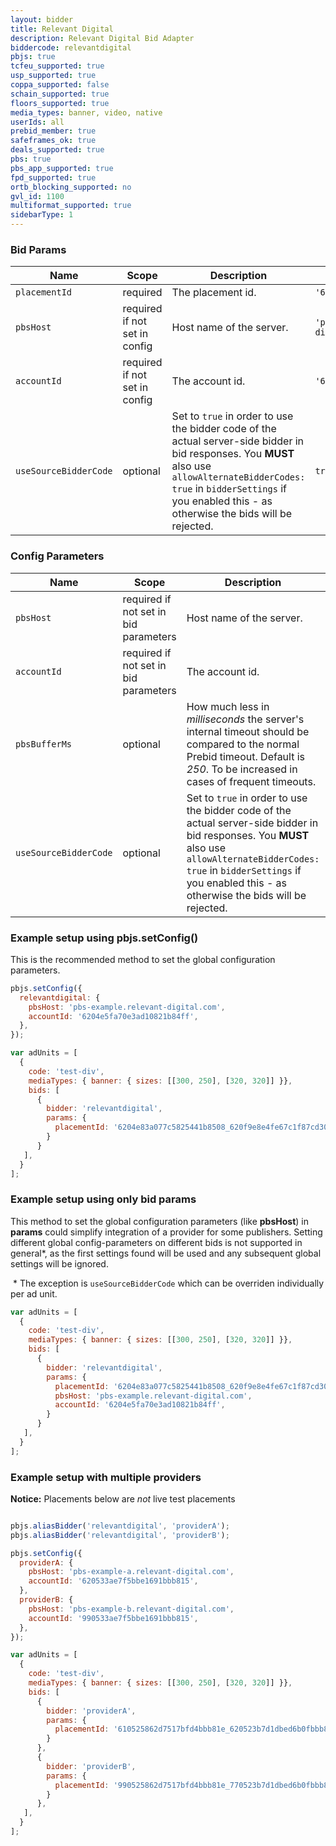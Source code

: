 ```yaml
---
layout: bidder
title: Relevant Digital
description: Relevant Digital Bid Adapter
biddercode: relevantdigital
pbjs: true
tcfeu_supported: true
usp_supported: true
coppa_supported: false
schain_supported: true
floors_supported: true
media_types: banner, video, native
userIds: all
prebid_member: true
safeframes_ok: true
deals_supported: true
pbs: true
pbs_app_supported: true
fpd_supported: true
ortb_blocking_supported: no
gvl_id: 1100
multiformat_supported: true
sidebarType: 1
---
```


### Bid Params



| Name          | Scope    | Description                                             | Example                    | Type         |
|---------------|----------|---------------------------------------------------------|----------------------------|--------------|
| `placementId`       | required | The placement id.  | `'6204e83a077_620f9e8e4fe'`      | `String`     |
| `pbsHost` | required if not set in config | Host name of the server. | `'pbs-example.relevant-digital.com'`                | `String`     |
| `accountId`        | required if not set in config | The account id.  | `'6204e5fa70e3ad108'`               | `String`      |
| `useSourceBidderCode`        | optional | Set to `true` in order to use the bidder code of the actual server-side bidder in bid responses. You **MUST** also use `allowAlternateBidderCodes: true` in `bidderSettings` if you enabled this - as otherwise the bids will be rejected.| `true`               | `Boolean`      |

### Config Parameters



| Name          | Scope    | Description                                             | Example                    | Type         |
|---------------|----------|---------------------------------------------------------|----------------------------|--------------|
| `pbsHost` | required if not set in bid parameters | Host name of the server. | `'pbs-example.relevant-digital.com'`                | `String`     |
| `accountId`        | required if not set in bid parameters | The account id.  | `'6204e5fa70e3ad108'`               | `String`      |
| `pbsBufferMs` | optional | How much less in *milliseconds* the server's internal timeout should be compared to the normal Prebid timeout. Default is *250*. To be increased in cases of frequent timeouts. | `250`                | `Integer`     |
| `useSourceBidderCode`        | optional | Set to `true` in order to use the bidder code of the actual server-side bidder in bid responses. You **MUST** also use `allowAlternateBidderCodes: true` in `bidderSettings` if you enabled this - as otherwise the bids will be rejected.| `true`               | `Boolean`      |

### Example setup using pbjs.setConfig()

This is the recommended method to set the global configuration parameters.

```javascript
pbjs.setConfig({
  relevantdigital: {
    pbsHost: 'pbs-example.relevant-digital.com',
    accountId: '6204e5fa70e3ad10821b84ff',
  },
});

var adUnits = [
  {
    code: 'test-div',
    mediaTypes: { banner: { sizes: [[300, 250], [320, 320]] }},
    bids: [
      {
        bidder: 'relevantdigital',
        params: {
          placementId: '6204e83a077c5825441b8508_620f9e8e4fe67c1f87cd30ed',
        }
      }
   ],
  }
];
```

### Example setup using only bid params

This method to set the global configuration parameters (like **pbsHost**) in **params** could simplify integration of a provider for some publishers. Setting different global config-parameters on different bids is not supported in general*, as the first settings found will be used and any subsequent global settings will be ignored.

 * The exception is `useSourceBidderCode` which can be overriden individually per ad unit.

```javascript
var adUnits = [
  {
    code: 'test-div',
    mediaTypes: { banner: { sizes: [[300, 250], [320, 320]] }},
    bids: [
      {
        bidder: 'relevantdigital',
        params: {
          placementId: '6204e83a077c5825441b8508_620f9e8e4fe67c1f87cd30ed',
          pbsHost: 'pbs-example.relevant-digital.com',
          accountId: '6204e5fa70e3ad10821b84ff',
        }
      }
   ],
  }
];
```

### Example setup with multiple providers

**Notice:** Placements below are *not* live test placements

```javascript

pbjs.aliasBidder('relevantdigital', 'providerA');
pbjs.aliasBidder('relevantdigital', 'providerB');

pbjs.setConfig({
  providerA: {
    pbsHost: 'pbs-example-a.relevant-digital.com',
    accountId: '620533ae7f5bbe1691bbb815',
  },
  providerB: {
    pbsHost: 'pbs-example-b.relevant-digital.com',
    accountId: '990533ae7f5bbe1691bbb815',
  },  
});

var adUnits = [
  {
    code: 'test-div',
    mediaTypes: { banner: { sizes: [[300, 250], [320, 320]] }},
    bids: [
      {
        bidder: 'providerA',
        params: {
          placementId: '610525862d7517bfd4bbb81e_620523b7d1dbed6b0fbbb817',
        }
      },
      {
        bidder: 'providerB',
        params: {
          placementId: '990525862d7517bfd4bbb81e_770523b7d1dbed6b0fbbb817',
        }
      },      
   ],
  }
];
```
